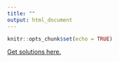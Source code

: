 ```yaml
---
title: ""
output: html_document
---
```


```r
knitr::opts_chunk$set(echo = TRUE)
```



[Get solutions here.](Redoing-solutions.html)
